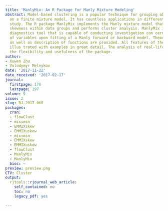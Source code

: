 ```yaml
---
title: 'ManlyMix: An R Package for Manly Mixture Modeling'
abstract: Model-based clustering is a popular technique for grouping objects based
  on a finite mixture model. It has countless applications in different fields of
  study. The R package ManlyMix implements the Manly mixture model that allows modeling
  skewness within data groups and performs cluster analysis. ManlyMix is a powerful
  diagnostics tool that is capable of conducting investigation con cerning the normality
  of variables upon fitting of a Manly forward or backward model. Theoretical foundations
  as well as description of functions are provided. All features of the package are
  illus trated with examples in great detail. The analysis of real-life datasets demonstrates
  the flexibility and usefulness of the package.
author:
- Xuwen Zhu
- Volodymyr Melnykov
date: '2017-11-22'
date_received: '2017-02-17'
journal:
  firstpage: 176
  lastpage: 197
volume: 9
issue: 2
slug: RJ-2017-060
packages:
  cran:
  - flowClust
  - mixsmsn
  - EMMIXskew
  - EMMIXuskew
  - mixsmsn
  - EMMIXskew
  - EMMIXuskew
  - flowClust
  - ManlyMix
  - ManlyMix
  bioc: ~
preview: preview.png
CTV: Cluster
output:
  rjtools::rjournal_web_article:
    self_contained: no
    toc: no
    legacy_pdf: yes

---
```

